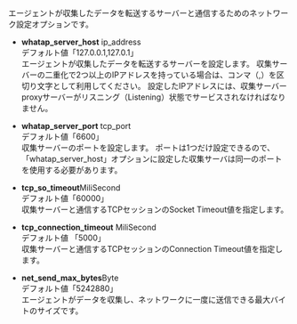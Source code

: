 エージェントが収集したデータを転送するサーバーと通信するためのネットワーク設定オプションです。

-   **whatap_server_host** <span class='type'>ip_address</span><br/>
      デフォルト値「127.0.0.1,127.0.1」<br/>エージェントが収集したデータを転送するサーバーを設定します。 収集サーバーの二重化で2つ以上のIPアドレスを持っている場合は、コンマ（,）を区切り文字として利用してください。 設定したIPアドレスには、収集サーバーproxyサーバーがリスニング（Listening）状態でサービスされなければなりません。

-   **whatap_server_port** <span class='type'>tcp_port</span><br/>
      デフォルト値「6600」<br/>収集サーバーのポートを設定します。 ポートは1つだけ設定できるので、「whatap_server_host」オプションに設定した収集サーバは同一のポートを使用する必要があります。

-   **tcp_so_timeout**<span class='type'>MiliSecond</span><br/>
      デフォルト値「60000」<br/>
      収集サーバーと通信するTCPセッションのSocket Timeout値を指定します。

-   **tcp_connection_timeout** <span class='type'>MiliSecond</span><br/>
    デフォルト値 「5000」<br/>収集サーバーと通信するTCPセッションのConnection Timeout値を指定します。

-   **net_send_max_bytes**<span class='type'>Byte</span><br/>
      デフォルト値「5242880」<br/>
      エージェントがデータを収集し、ネットワークに一度に送信できる最大バイトのサイズです。
